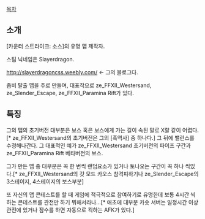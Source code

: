 [[목차]]

== 소개 ==
[카운터 스트라이크: 소스]의 유명 맵 제작자.

스팀 닉네임은 Slayerdragon.

http://slayerdragoncss.weebly.com/ <- 그의 블로그다.

좀비 탈출 맵을 주로 만들며, 대표작으로 ze_FFXII_Westersand, ze_Slender_Escape, ze_FFXII_Paramina Rift가 있다.

== 특징 ==

그의 맵의 초기버전 대부분은 보스 혹은 보스에게 가는 길이 속된 말로 X랄 같이 어렵다.[* ze_FFXII_Westersand의 초기버전은 그의 [흑역사] 중 하나다.] 그 뒤에 밸런스를 수정해나간다. 그 대표적인 예가 ze_FFXII_Westersand 초기버전의 파이프 구간과 ze_FFXII_Paramina Rift 베타버전의 보스.

그가 만든 맵 중 대부분은 꼭 한 번씩 랜덤요소가 있거나 토나오는 구간이 꼭 하나 씩있다.[* ze_FFXII_Westersand의 갓 모드 카오스 참격피하기나 ze_Slender_Escape의 3스테이지, 4스테이지의 보스부분]

또 자신의 맵 콘테스트를 할 때 게임에 적극적으로 참여하기로 유명한데 보통 4시간 씩하는 콘테스트를 관전만 하기 뭐해서라나...[* 애초에 대부분 카솟 서버는 일정시간 이상 관전에 있거나 잠수를 하면 자동으로 킥하는 AFK가 있다.]
